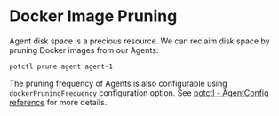 # Docker Image Pruning

Agent disk space is a precious resource. We can reclaim disk space by pruning Docker images from our Agents:

```bash
potctl prune agent agent-1
```

The pruning frequency of Agents is also configurable using `dockerPruningFrequency` configuration option. See [potctl - AgentConfig reference](../reference-potctl/reference-agent) for more details.



<EditPageAdmonition />
